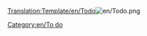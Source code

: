 <noinclude>[[Translation:Template/en/Todo]]</noinclude>[[File:en/Todo.png]] {{{1|}}}
<includeonly>[[Category:en/To do]]</includeonly>